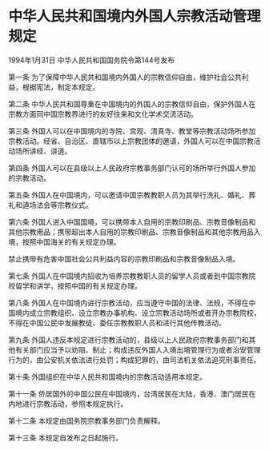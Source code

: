 # 中华人民共和国境内外国人宗教活动管理规定

1994年1月31日 中华人民共和国国务院令第144号发布　

  

第一条 为了保障中华人民共和国境内外国人的宗教信仰自由，维护社会公共利益，根据宪法，制定本规定。

第二条 中华人民共和国尊重在中国境内的外国人的宗教信仰自由，保护外国人在宗教方面同中国宗教界进行的友好往来和文化学术交流活动。

第三条 外国人可以在中国境内的寺院、宫观、清真寺、教堂等宗教活动场所参加宗教活动。经省、自治区、直辖市以上宗教团体的邀请，外国人可以在中国宗教活动场所讲经、讲道。

第四条 外国人可以在县级以上人民政府宗教事务部门认可的场所举行外国人参加的宗教活动。

第五条 外国人在中国境内，可以邀请中国宗教教职人员为其举行洗礼、婚礼、葬礼和道场法会等宗教仪式。

第六条 外国人进入中国国境，可以携带本人自用的宗教印刷品、宗教音像制品和其他宗教用品；携带超出本人自用的宗教印刷品、宗教音像制品和其他宗教用品入境，按照中国海关的有关规定办理。

禁止携带有危害中国社会公共利益内容的宗教印刷品和宗教音像制品入境。

第七条 外国人在中国境内招收为培养宗教教职人员的留学人员或者到中国宗教院校留学和讲学，按照中国的有关规定办理。

第八条 外国人在中国境内进行宗教活动，应当遵守中国的法律、法规，不得在中国境内成立宗教组织、设立宗教办事机构、设立宗教活动场所或者开办宗教院校，不得在中国公民中发展教徒、委任宗教教职人员和进行其他传教活动。

第九条 外国人违反本规定进行宗教活动的，县级以上人民政府宗教事务部门和其他有关部门应当予以劝阻、制止；构成违反外国人入境出境管理行为或者治安管理行为的，由公安机关依法进行处罚；构成犯罪的，由司法机关依法追究刑事责任。

第十条 外国组织在中华人民共和国境内的宗教活动适用本规定。

第十一条 侨居国外的中国公民在中国境内，台湾居民在大陆，香港、澳门居民在内地进行宗教活动，参照本规定执行。

第十二条 本规定由国务院宗教事务部门负责解释。

第十三条 本规定自发布之日起施行。